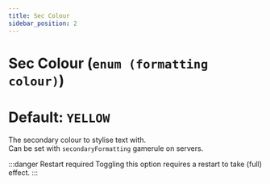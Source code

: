 ```yaml
---
title: Sec Colour
sidebar_position: 2
---
```

# Sec Colour (`enum (formatting colour)`)
# Default: `YELLOW`
The secondary colour to stylise text with.  
Can be set with `secondaryFormatting` gamerule on servers.  

:::danger Restart required
Toggling this option requires a restart to take (full) effect.
:::
